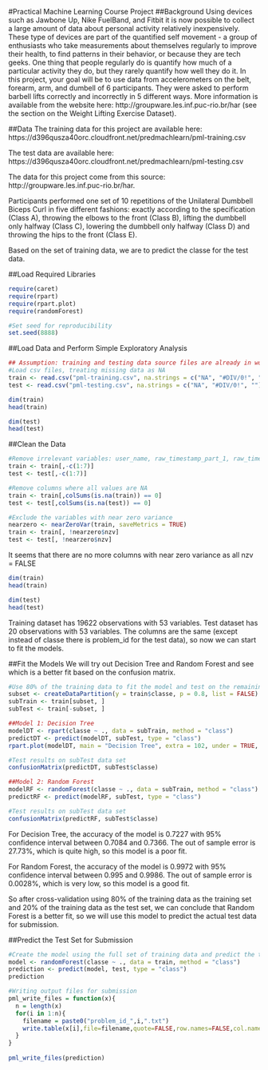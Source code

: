 #Practical Machine Learning Course Project
##Background
Using devices such as Jawbone Up, Nike FuelBand, and Fitbit it is now possible to collect a large amount of data about personal activity relatively inexpensively. These type of devices are part of the quantified self movement - a group of enthusiasts who take measurements about themselves regularly to improve their health, to find patterns in their behavior, or because they are tech geeks. One thing that people regularly do is quantify how much of a particular activity they do, but they rarely quantify how well they do it. In this project, your goal will be to use data from accelerometers on the belt, forearm, arm, and dumbell of 6 participants. They were asked to perform barbell lifts correctly and incorrectly in 5 different ways. More information is available from the website here: http://groupware.les.inf.puc-rio.br/har (see the section on the Weight Lifting Exercise Dataset).

##Data
The training data for this project are available here: https://d396qusza40orc.cloudfront.net/predmachlearn/pml-training.csv

The test data are available here: https://d396qusza40orc.cloudfront.net/predmachlearn/pml-testing.csv

The data for this project come from this source: http://groupware.les.inf.puc-rio.br/har.

Participants performed one set of 10 repetitions of the Unilateral Dumbbell Biceps Curl in five different fashions: exactly according to the specification (Class A), throwing the elbows to the front (Class B), lifting the dumbbell only halfway (Class C), lowering the dumbbell only halfway (Class D) and throwing the hips to the front (Class E).

Based on the set of training data, we are to predict the classe for the test data.

##Load Required Libraries
```r
require(caret)
require(rpart)
require(rpart.plot)
require(randomForest)

#Set seed for reproducibility
set.seed(8888)
```

##Load Data and Perform Simple Exploratory Analysis
```r
## Assumption: training and testing data source files are already in working directory
#Load csv files, treating missing data as NA
train <- read.csv("pml-training.csv", na.strings = c("NA", "#DIV/0!", ""))
test <- read.csv("pml-testing.csv", na.strings = c("NA", "#DIV/0!", ""))
```
```r
dim(train)
head(train)

dim(test)
head(test)
```

##Clean the Data
```r
#Remove irrelevant variables: user_name, raw_timestamp_part_1, raw_timestamp_part_2, cvtd_timestamp, new_window and num_window (columns 1 to 7)
train <- train[,-c(1:7)]
test <- test[,-c(1:7)]

#Remove columns where all values are NA
train <- train[,colSums(is.na(train)) == 0]
test <- test[,colSums(is.na(test)) == 0]

#Exclude the variables with near zero variance
nearzero <- nearZeroVar(train, saveMetrics = TRUE)
train <- train[, !nearzero$nzv]
test <- test[, !nearzero$nzv]
```
It seems that there are no more columns with near zero variance as all nzv = FALSE

```r
dim(train)
head(train)

dim(test)
head(test)
```
Training dataset has 19622 observations with 53 variables. Test dataset has 20 observations with 53 variables. The columns are the same (except instead of classe there is problem_id for the test data), so now we can start to fit the models.

##Fit the Models
We will try out Decision Tree and Random Forest and see which is a better fit based on the confusion matrix.
```r
#Use 80% of the training data to fit the model and test on the remaining 20% training data
subset <- createDataPartition(y = train$classe, p = 0.8, list = FALSE)
subTrain <- train[subset, ]
subTest <- train[-subset, ]

##Model 1: Decision Tree
modelDT <- rpart(classe ~ ., data = subTrain, method = "class")
predictDT <- predict(modelDT, subTest, type = "class")
rpart.plot(modelDT, main = "Decision Tree", extra = 102, under = TRUE, faclen = 0)

#Test results on subTest data set
confusionMatrix(predictDT, subTest$classe)

##Model 2: Random Forest
modelRF <- randomForest(classe ~ ., data = subTrain, method = "class")
predictRF <- predict(modelRF, subTest, type = "class")

#Test results on subTest data set
confusionMatrix(predictRF, subTest$classe)
```
For Decision Tree, the accuracy of the model is 0.7227 with 95% confidence interval between 0.7084 and 0.7366. The out of sample error is 27.73%, which is quite high, so this model is a poor fit.

For Random Forest, the accuracy of the model is 0.9972 with 95% confidence interval between 0.995 and 0.9986. The out of sample error is 0.0028%, which is very low, so this model is a good fit.

So after cross-validation using 80% of the training data as the training set and 20% of the training data as the test set, we can conclude that Random Forest is a better fit, so we will use this model to predict the actual test data for submission.

##Predict the Test Set for Submission
```r
#Create the model using the full set of training data and predict the test data
model <- randomForest(classe ~ ., data = train, method = "class")
prediction <- predict(model, test, type = "class")
prediction

#Writing output files for submission
pml_write_files = function(x){
  n = length(x)
  for(i in 1:n){
    filename = paste0("problem_id_",i,".txt")
    write.table(x[i],file=filename,quote=FALSE,row.names=FALSE,col.names=FALSE)
  }
}
 
pml_write_files(prediction)
```